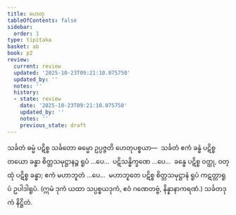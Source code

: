 ```yaml
---
title: ဟေတု
tableOfContents: false
sidebar:
  order: 1
type: tipitaka
basket: ab
book: p2
review:
  current: review
  updated: '2025-10-23T09:21:10.075750'
  updated_by: ''
  notes: ''
  history:
  - state: review
    date: '2025-10-23T09:21:10.075750'
    updated_by: ''
    notes: ''
    previous_state: draft
---
```



<ReviewStatus review={frontmatter.review} showDetails={true} />

<HypothesisAnnotation frontmatter={frontmatter} />

<DynamicBreadcrumb />

<Division number="17" book="p2" e="ch" v="38" p="8">

<Paragraph number="576" book="p2">
သင်္ခတံ ဓမ္မံ ပဋိစ္စ သင်္ခတော ဓမ္မော ဥပ္ပဇ္ဇတိ ဟေတုပစ္စယာ—  သင်္ခတံ ဧကံ ခန္ဓံ ပဋိစ္စ တယော ခန္ဓာ စိတ္တသမုဋ္ဌာနဉ္စ ရူပံ …ပေ…  ပဋိသန္ဓိက္ခဏေ …ပေ…  ခန္ဓေ ပဋိစ္စ ဝတ္ထု, ဝတ္ထုံ ပဋိစ္စ ခန္ဓာ; ဧကံ မဟာဘူတံ …ပေ…  မဟာဘူတေ ပဋိစ္စ စိတ္တသမုဋ္ဌာနံ ရူပံ ကဋတ္တာရူပံ ဥပါဒါရူပံ.
</Paragraph>

<Paragraph number="577" book="p2">
(ဣမံ ဒုကံ ယထာ သပ္ပစ္စယဒုကံ, ဧဝံ ဂဏေတဗ္ဗံ, နိန္နာနာကရဏံ.)

</Paragraph>
</Division>

<Paragraph number="578" type="center" book="p2">
သင်္ခတဒုကံ နိဋ္ဌိတံ.
</Paragraph>